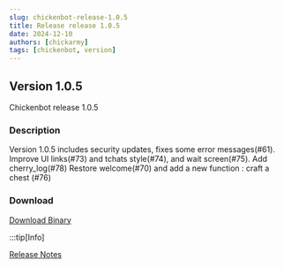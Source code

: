 ---
slug: chickenbot-release-1.0.5
title: Release release 1.0.5
date: 2024-12-10
authors: [chickarmy]
tags: [chickenbot, version]
---

## Version 1.0.5

Chickenbot release 1.0.5

<!-- truncate -->

### Description
Version 1.0.5 includes security updates, fixes some error messages(#61).
Improve UI links(#73) and tchats style(#74), and wait screen(#75). Add cherry_log(#78)
Restore welcome(#70) and add a new function : craft a chest (#76)


### Download
[Download Binary](https://github.com/chickarmy/chickenbot-web/releases/download/v1.0.5/chicken-bot.exe)

:::tip[Info]

[Release Notes](https://github.com/chickarmy/chickenbot-web/releases/tag/v1.0.5)
